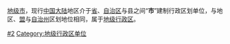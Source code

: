 {{Catnav|頁面分類|...|中华人民共和国行政区划|地级行政区}}
{{Catnav|頁面分類|...|各國城市|中国城市}}
{{Catnav|頁面分類|...|中国城镇|中国城市}}

[[地级市|地级市]]，现行[[中国大陆|中国大陆]]地区介于[[省|省]]、[[自治区|自治区]]与县之间“'''市'''”建制行政区划单位，与地区、[[盟|盟]]与[[自治州|自治州]]区划地位相同，属于[[地级行政区|地级行政区]]。

{{See also|Wikipedia:中国城市归类}}

[[Category:中华人民共和国的市|#2]]
[[Category:地级行政区单位|Category:地级行政区单位]]